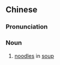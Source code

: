 {{also|汤面}}
==Chinese==
{{zh-forms|s=汤面}}

===Pronunciation===
{{zh-pron
|m=tāngmiàn
|c=tong1 min6
|cat=n
}}

===Noun===
{{zh-noun}}

# [[noodle]]s in [[soup]]